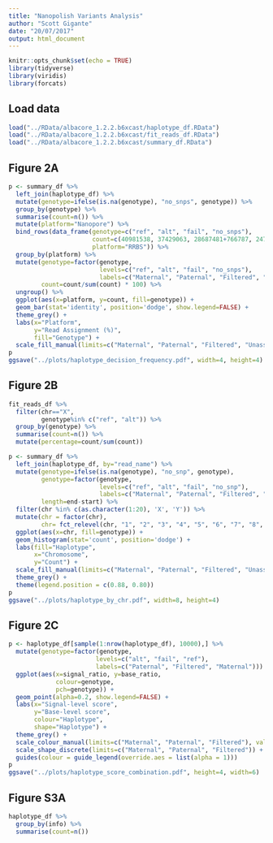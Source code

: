 ```yaml
---
title: "Nanopolish Variants Analysis"
author: "Scott Gigante"
date: "20/07/2017"
output: html_document
---
```


```r
knitr::opts_chunk$set(echo = TRUE)
library(tidyverse)
library(viridis)
library(forcats)
```

## Load data

```r
load("../RData/albacore_1.2.2.b6xcast/haplotype_df.RData")
load("../RData/albacore_1.2.2.b6xcast/fit_reads_df.RData")
load("../RData/albacore_1.2.2.b6xcast/summary_df.RData")
```

## Figure 2A

```r
p <- summary_df %>%
  left_join(haplotype_df) %>%
  mutate(genotype=ifelse(is.na(genotype), "no_snps", genotype)) %>%
  group_by(genotype) %>%
  summarise(count=n()) %>%
  mutate(platform="Nanopore") %>%
  bind_rows(data_frame(genotype=c("ref", "alt", "fail", "no_snps"), 
                       count=c(40981538, 37429063, 28687481+766787, 247353524),
                       platform="RRBS")) %>%
  group_by(platform) %>%
  mutate(genotype=factor(genotype, 
                         levels=c("ref", "alt", "fail", "no_snps"), 
                         labels=c("Maternal", "Paternal", "Filtered", "Unassignable")),
         count=count/sum(count) * 100) %>%
  ungroup() %>%
  ggplot(aes(x=platform, y=count, fill=genotype)) +
  geom_bar(stat='identity', position='dodge', show.legend=FALSE) +
  theme_grey() +
  labs(x="Platform",
       y="Read Assignment (%)",
       fill="Genotype") +
  scale_fill_manual(limits=c("Maternal", "Paternal", "Filtered", "Unassignable"), values=c("#F8766D", "#00BFC4", "grey50", "black"))
p
ggsave("../plots/haplotype_decision_frequency.pdf", width=4, height=4)
```

## Figure 2B

```r
fit_reads_df %>%
  filter(chr=="X",
         genotype%in% c("ref", "alt")) %>%
  group_by(genotype) %>%
  summarise(count=n()) %>%
  mutate(percentage=count/sum(count))
```

```r
p <- summary_df %>%
  left_join(haplotype_df, by="read_name") %>%
  mutate(genotype=ifelse(is.na(genotype), "no_snp", genotype),
         genotype=factor(genotype,
                         levels=c("ref", "alt", "fail", "no_snp"),
                         labels=c("Maternal", "Paternal", "Filtered", "Unassignable")),
         length=end-start) %>%
  filter(chr %in% c(as.character(1:20), 'X', 'Y')) %>%
  mutate(chr = factor(chr),
         chr= fct_relevel(chr, "1", "2", "3", "4", "5", "6", "7", "8", "9")) %>%
  ggplot(aes(x=chr, fill=genotype)) +
  geom_histogram(stat='count', position='dodge') +
  labs(fill="Haplotype", 
       x="Chromosome",
       y="Count") +
  scale_fill_manual(limits=c("Maternal", "Paternal", "Filtered", "Unassignable"), values=c("#F8766D", "#00BFC4", "grey50", "black")) +
  theme_grey() +
  theme(legend.position = c(0.88, 0.80))
p
ggsave("../plots/haplotype_by_chr.pdf", width=8, height=4)
```

## Figure 2C

```r
p <- haplotype_df[sample(1:nrow(haplotype_df), 10000),] %>%
  mutate(genotype=factor(genotype,
                        levels=c("alt", "fail", "ref"),
                        labels=c("Paternal", "Filtered", "Maternal"))) %>%
  ggplot(aes(x=signal_ratio, y=base_ratio, 
             colour=genotype, 
             pch=genotype)) +
  geom_point(alpha=0.2, show.legend=FALSE) +
  labs(x="Signal-level score",
       y="Base-level score",
       colour="Haplotype",
       shape="Haplotype") +
  theme_grey() + 
  scale_colour_manual(limits=c("Maternal", "Paternal", "Filtered"), values=c("#F8766D", "#00BFC4", "grey50")) +
  scale_shape_discrete(limits=c("Maternal", "Paternal", "Filtered")) +
  guides(colour = guide_legend(override.aes = list(alpha = 1)))
p
ggsave("../plots/haplotype_score_combination.pdf", height=4, width=6)
```

## Figure S3A

```r
haplotype_df %>%
  group_by(info) %>%
  summarise(count=n())
```
